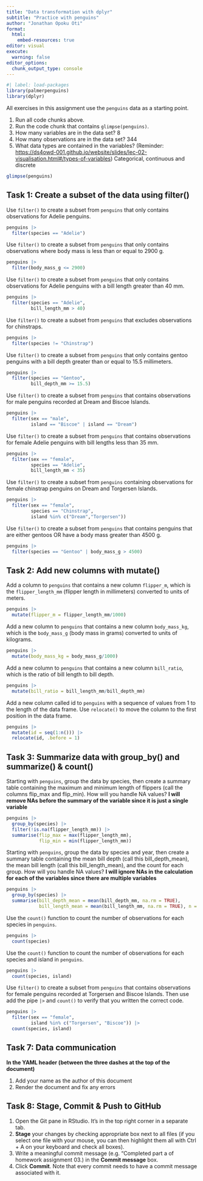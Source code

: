 ```yaml
---
title: "Data transformation with dplyr"
subtitle: "Practice with penguins"
author: "Jonathan Opoku Oti"
format:
  html:
    embed-resources: true
editor: visual
execute:
  warning: false
editor_options: 
  chunk_output_type: console
---
```


```r
#| label: load-packages
library(palmerpenguins)
library(dplyr)
```

All exercises in this assignment use the `penguins` data as a starting point.

1.  Run all code chunks above.
2.  Run the code chunk that contains `glimpse(penguins)`.
3.  How many variables are in the data set? 8
4.  How many observations are in the data set? 344
5.  What data types are contained in the variables? (Reminder: <https://ds4owd-001.github.io/website/slides/lec-02-visualisation.html#/types-of-variables>) Categorical, continuous and discrete

```r
glimpse(penguins)
```

## Task 1: Create a subset of the data using filter()

Use `filter()` to create a subset from `penguins` that only contains observations for Adelie penguins.

```r

penguins |> 
  filter(species == "Adelie")
```

Use `filter()` to create a subset from `penguins` that only contains observations where body mass is less than or equal to 2900 g.

```r

penguins |> 
  filter(body_mass_g <= 2900)
```

Use `filter()` to create a subset from `penguins` that only contains observations for Adelie penguins with a bill length greater than 40 mm.

```r

penguins |> 
  filter(species == "Adelie", 
         bill_length_mm > 40)
```

Use `filter()` to create a subset from `penguins` that excludes observations for chinstraps.

```r

penguins |> 
  filter(species != "Chinstrap")
```

Use `filter()` to create a subset from `penguins` that only contains gentoo penguins with a bill depth greater than or equal to 15.5 millimeters.

```r

penguins |> 
  filter(species == "Gentoo",
         bill_depth_mm >= 15.5)
```

Use `filter()` to create a subset from `penguins` that contains observations for male penguins recorded at Dream and Biscoe Islands.

```r

penguins |> 
  filter(sex == "male", 
         island == "Biscoe" | island == "Dream")
```

Use `filter()` to create a subset from `penguins` that contains observations for female Adelie penguins with bill lengths less than 35 mm.

```r
penguins |> 
  filter(sex == "female",
         species == "Adelie",
         bill_length_mm < 35)
```

Use `filter()` to create a subset from `penguins` containing observations for female chinstrap penguins on Dream and Torgersen Islands.

```r
penguins |> 
  filter(sex == "female",
         species == "Chinstrap",
         island %in% c("Dream","Torgersen"))
```

Use `filter()` to create a subset from `penguins` that contains penguins that are either gentoos OR have a body mass greater than 4500 g.

```r

penguins |> 
  filter(species == "Gentoo" | body_mass_g > 4500)
```

## Task 2: Add new columns with mutate()

Add a column to `penguins` that contains a new column `flipper_m`, which is the `flipper_length_mm` (flipper length in millimeters) converted to units of meters.

```r

penguins |> 
  mutate(flipper_m = flipper_length_mm/1000)
```

Add a new column to `penguins` that contains a new column `body_mass_kg`, which is the `body_mass_g` (body mass in grams) converted to units of kilograms.

```r

penguins |> 
  mutate(body_mass_kg = body_mass_g/1000)
```

Add a new column to `penguins` that contains a new column `bill_ratio`, which is the ratio of bill length to bill depth.

```r

penguins |> 
  mutate(bill_ratio = bill_length_mm/bill_depth_mm)
```

Add a new column called id to `penguins` with a sequence of values from 1 to the length of the data frame. Use `relocate()` to move the column to the first position in the data frame.

```r

penguins |> 
  mutate(id = seq(1:n())) |> 
  relocate(id, .before = 1)
```

## Task 3: Summarize data with group_by() and summarize() & count()

Starting with `penguins`, group the data by species, then create a summary table containing the maximum and minimum length of flippers (call the columns flip_max and flip_min). How will you handle NA values? **I will remove NAs before the summary of the variable since it is just a single variable**

```r

penguins |> 
  group_by(species) |> 
  filter(!is.na(flipper_length_mm)) |> 
  summarise(flip_max = max(flipper_length_mm),
            flip_min = min(flipper_length_mm))
```

Starting with `penguins`, group the data by species and year, then create a summary table containing the mean bill depth (call this bill_depth_mean), the mean bill length (call this bill_length_mean), and the count for each group. How will you handle NA values? **I will ignore NAs in the calculation for each of the variables since there are multiple variables**

```r

penguins |> 
  group_by(species) |> 
  summarise(bill_depth_mean = mean(bill_depth_mm, na.rm = TRUE),
            bill_length_mean = mean(bill_length_mm, na.rm = TRUE), n = n())

```

Use the `count()` function to count the number of observations for each species in `penguins`.

```r

penguins |> 
  count(species)
```

Use the `count()` function to count the number of observations for each species and island in `penguins`.

```r

penguins |> 
  count(species, island)
```

Use `filter()` to create a subset from `penguins` that contains observations for female penguins recorded at Torgersen and Biscoe Islands. Then use add the pipe `|>` and `count()` to verify that you written the correct code.

```r

penguins |> 
  filter(sex == "female",
         island %in% c("Torgersen", "Biscoe")) |> 
  count(species, island)
```

## Task 7: Data communication

**In the YAML header (between the three dashes at the top of the document)**

1.  Add your name as the author of this document
2.  Render the document and fix any errors

## Task 8: Stage, Commit & Push to GitHub

1.  Open the Git pane in RStudio. It's in the top right corner in a separate tab.
2.  **Stage** your changes by checking appropriate box next to all files (if you select one file with your mouse, you can then highlight them all with Ctrl + A on your keyboard and check all boxes).
3.  Write a meaningful commit message (e.g. "Completed part a of homework assignment 03.) in the **Commit message** box.
4.  Click **Commit**. Note that every commit needs to have a commit message associated with it.
